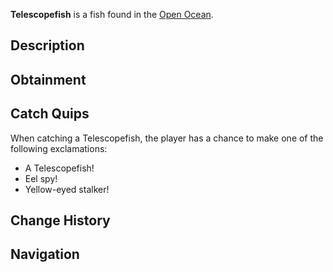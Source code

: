 {{FishInfobox
|image          = Telescopefish.png
|rarity         = Rare
|sea            = Second Sea
|location       = [[Open Ocean]]
|sublocation    = 
|sources        = Fishing Rod
|radar_location = 
|prog_speed     = -3
|xp             = 230
|weather        = Clear
|time           = Night
|season         = Winter
|bait           = Squid
|base_weight    = 100
|base_value     = 460
|weight_range   = 60
|base_chance    = 60
|base_resil     = 38
}}
'''Telescopefish''' is a {{Rarity|Rare}} fish found in the [[Open Ocean]].

== Description ==
{{Description|A long eel with beady yellow eyes and light green fins, peering into the abyss.|Bestiary Entry}}

== Obtainment ==
{{Description|It watches where the night grows cold.|Bestiary Hint}}
{{Fish Availability|
Apex Fish Hunt/Apex Leviathan
Open Ocean
Open Ocean/Sea Leviathan
|top_rods      = 
Trident Rod\94140.65\84830.63;
Leviathan's Fang Rod\86212.15\49688.55;
Astralhook Rod\78785.92\158139.95;
Free Spirit Rod\73532.15\57299.51;
Azure Of Lagoon\69870.07\48095.13;
Plastic Rod\47312.23\47211.89;
Fischer's Rod\50272.6\47349.63;
Carrot Rod\64309.88\64930.44;
Firefly Rod\65718.07\63367.07;
Great Rod of Oscar\66982.98\63215.97;
No-Life Rod\66627.09\62476.12;
Verdant Shear Rod\65068.5\58728.31;
Blazebringer Rod\62006.23\55119.62;
Seraphic Rod\58244.25\52421.2;
Challenger's Rod\56143.65\52335.21;
Depthseeker Rod\55076.98\53680.78;
Rod Of The Forgotten Fang\54971.59\49650.92;
Avalanche Rod\53157.07\51902.82;
Volcanic Rod\52915.25\50476.05;
Zeus Rod\52663.94\50236.33;
Rod Of The Depths\52534.68\48014.86;
Ethereal Prism Rod\52270.13\35881.91;
Rod Of The Exalted One\52069.73\38698.52;
Steady Rod\44101.19\42702.24
|recommended   = Astralhook Rod
}}

== Catch Quips ==
When catching a Telescopefish, the player has a chance to make one of the following exclamations:
* A Telescopefish!
* Eel spy!
* Yellow-eyed stalker!

== Change History ==
{{Change History|{{subst:Current Version}}}}

== Navigation ==
{{Fish Navbox|Open Ocean}}